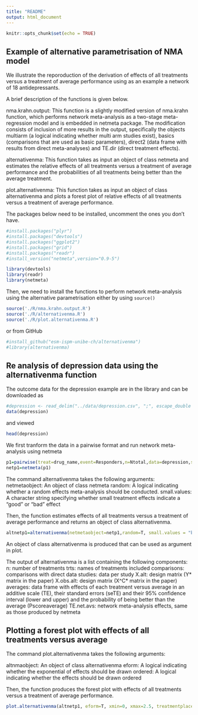 ```yaml
---
title: "README"
output: html_document
---
```


```r
knitr::opts_chunk$set(echo = TRUE)
```

## Example of alternative parametrisation of NMA model

We illustrate the reporoduction of the derivation of effects of all treatments versus a treatment of average performance using as an example a network of 18 antidepressants. 

A brief description of the functions is given below. 

nma.krahn.output: This function is a slightly modified version of nma.krahn function, which performs network meta-analysis as a two-stage meta-regression model and is embedded in netmeta package. The modification consists of inclusion of more results in the output, specifically the objects multiarm (a logical indicating whether multi arm studies exist), basics (comparisons that are used as basic parameters), direct2 (data frame with results from direct meta-analyses) and TE.dir (direct treatment effects).

alternativenma: This function takes as input an object of class netmeta and estimates the relative effects of all treatments versus a treatment of average performance and the probabilities of all treatments being better than the average treatment.

plot.alternativenma: This function takes as input an object of class alternativenma and plots a forest plot of relative effects of all treatments versus a treatment of average performance.

The packages below need to be installed, uncomment the ones you don't have.

```r
#install.packages("plyr")
#install.packages("devtools")
#install.packages("ggplot2")
#install.packages("grid")
#install.packages("readr")
#install_version("netmeta",version="0.9-5") 

library(devtools)
library(readr)
library(netmeta)
```

Then, we need to install the functions to perform network meta-analysis using the alternative parametrisation either by using ```source()```

```r
source('./R/nma.krahn.output.R')
source('./R/alternativenma.R')
source('./R/plot.alternativenma.R')
```
or from GitHub
```r
#install_github("esm-ispm-unibe-ch/alternativenma")
#library(alternativenma)
```

## Re analysis of depression data using the alternativenma function

The outcome data for the depression example are in the library and can be downloaded as

```r
#depression <- read_delim("../data/depression.csv", ";", escape_double = FALSE, trim_ws = TRUE)
data(depression)
```

and viewed

```r
head(depression) 
```

We first tranform the data in a pairwise format and run network meta-analysis using netmeta

```r
p1=pairwise(treat=drug_name,event=Responders,n=Ntotal,data=depression,studlab = studyID, sm="OR")
netp1=netmeta(p1) 
```

The command alternativenma takes the following arguments:
netmetaobject: An object of class netmeta
random: A logical indicating whether a random effects meta-analysis should be conducted.
small.values: A character string specifying whether small treatment effects indicate a "good" or "bad" effect

Then, the function estimates effects of all treatments versus a treatment of average performance and returns an object of class alternativenma.

```r
altnetp1=alternativenma(netmetaobject=netp1,random=T, small.values = "bad")
```

An object of class alternativenma is produced that can be used as argument in plot.

The output of alternativenma is a list containing the following components:
n: number of treatments
trts: names of treatments included
comparisons: comparisons with direct data
studies: data per study
X.alt: design matrix (Y* matrix in the paper)
X.obs.alt: design matrix (X^C* matrix in the paper)
averages: data frame with effects of each treatment versus average in an additive scale (TE), their standard errors (seTE) and their 95% confidence interval (lower and upper) and the probability of being better than the average (Pscoreaverage) 
TE.net.avs: network meta-analysis effects, same as those produced by netmeta

## Plotting a forest plot with effects of all treatments versus average 

The command plot.alternativenma takes the following arguments:

altnmaobject: An object of class alternativenma
eform: A logical indicating whether the exponential of effects should be drawn 
ordered: A logical indicating whether the effects should be drawn ordered  

Then, the function produces the forest plot with effects of all treatments versus a treatment of average performance.

```r
plot.alternativenma(altnetp1, eform=T, xmin=0, xmax=2.5, treatmentplacement=0.1, effectplacement=2.2)
```













